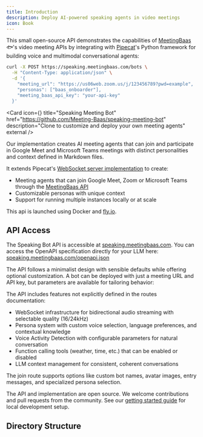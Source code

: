 ```yaml
---
title: Introduction
description: Deploy AI-powered speaking agents in video meetings
icon: Book
---
```


This small open-source API demonstrates the capabilities of [MeetingBaas](https://meetingbaas.com) 🐟's video meeting APIs by integrating with [Pipecat](https://github.com/pipecat-ai/pipecat)'s Python framework for building voice and multimodal conversational agents:

```bash
curl -X POST https://speaking.meetingbaas.com/bots \
  -H "Content-Type: application/json" \
  -d '{
    "meeting_url": "https://us06web.zoom.us/j/123456789?pwd=example",
    "personas": ["baas_onboarder"],
    "meeting_baas_api_key": "your-api-key"
  }'
```

<Card
  icon={<Github />}
  title="Speaking Meeting Bot"
  href="https://github.com/Meeting-Baas/speaking-meeting-bot"
  description="Clone to customize and deploy your own meeting agents"
  external
/>

Our implementation creates AI meeting agents that can join and participate in Google Meet and Microsoft Teams meetings with distinct personalities and context defined in Markdown files.

It extends Pipecat's [WebSocket server implementation](https://github.com/pipecat-ai/pipecat/tree/main/examples/websocket-server) to create:

- Meeting agents that can join Google Meet, Zoom or Microsoft Teams through the [MeetingBaas API](https://meetingbaas.com)
- Customizable personas with unique context
- Support for running multiple instances locally or at scale

This api is launched using Docker and [fly.io](https://fly.io/).

## API Access

The Speaking Bot API is accessible at [speaking.meetingbaas.com](https://speaking.meetingbaas.com). You can access the OpenAPI specification directly for your LLM here: [speaking.meetingbaas.com/openapi.json](https://speaking.meetingbaas.com/openapi.json)

The API follows a minimalist design with sensible defaults while offering optional customization. A bot can be deployed with just a meeting URL and API key, but parameters are available for tailoring behavior:

The API includes features not explicitly defined in the routes documentation:

- WebSocket infrastructure for bidirectional audio streaming with selectable quality (16/24kHz)
- Persona system with custom voice selection, language preferences, and contextual knowledge
- Voice Activity Detection with configurable parameters for natural conversation
- Function calling tools (weather, time, etc.) that can be enabled or disabled
- LLM context management for consistent, coherent conversations

The join route supports options like custom bot names, avatar images, entry messages, and specialized persona selection.

The API and implementation are open source. We welcome contributions and pull requests from the community. See our [getting started guide](/docs/speaking-bots/getting-started/set-up) for local development setup.

## Directory Structure

<Files>
  <Folder name="config" description="Core configuration and persona management">
    <Folder name="personas" description="Persona definitions and behaviors">
      <Folder
        name="baas_onboarder"
        description="MeetingBaas API presentation persona"
      >
        <File
          name="README.md"
          description="Core persona definition and behavior"
        />
        <File
          name="Content.md"
          description="Knowledge and contextual information"
        />
        <File
          name="Rules.md"
          description="Interaction and behavior guidelines"
        />
      </Folder>
      <Folder
        name="noota_assistant"
        description="Noota software sales persona"
      />
      <Folder name="gladia_sales" description="Gladia API sales persona" />
    </Folder>
    <File
      name="persona_types.py"
      description="Data structures and type definitions for personas"
    />
    <File
      name="persona_utils.py"
      description="Persona management and utility functions"
    />
    <File name="prompts.py" description="Default prompts and system messages" />
    <File
      name="create_persona.py"
      description="Tools for creating new personas"
    />
    <File
      name="migrate_personas.py"
      description="Migration utilities for persona updates"
    />
  </Folder>
  <Folder
    name="meetingbaas_pipecat"
    description="Core bot functionality and communications"
  >
    <Folder name="bot" description="Bot implementation and behavior">
      <File
        name="bot.py"
        description="Main bot class and meeting interactions"
      />
      <File
        name="runner.py"
        description="Bot execution and lifecycle management"
      />
      <File name="__init__.py" />
    </Folder>
    <Folder
      name="proxy"
      description="Proxy handling for multiple bot instances"
    />
    <Folder name="utils" description="Shared utilities">
      <File name="logger.py" description="Logging configuration" />
      <File name="__init__.py" />
    </Folder>
    <File name="__init__.py" />
  </Folder>
  <Folder name="scripts" description="Command-line tools and utilities">
    <File
      name="meetingbaas.py"
      description="MeetingBaas API interaction script"
    />
    <File name="batch.py" description="Multiple bot deployment script" />
  </Folder>
</Files>
